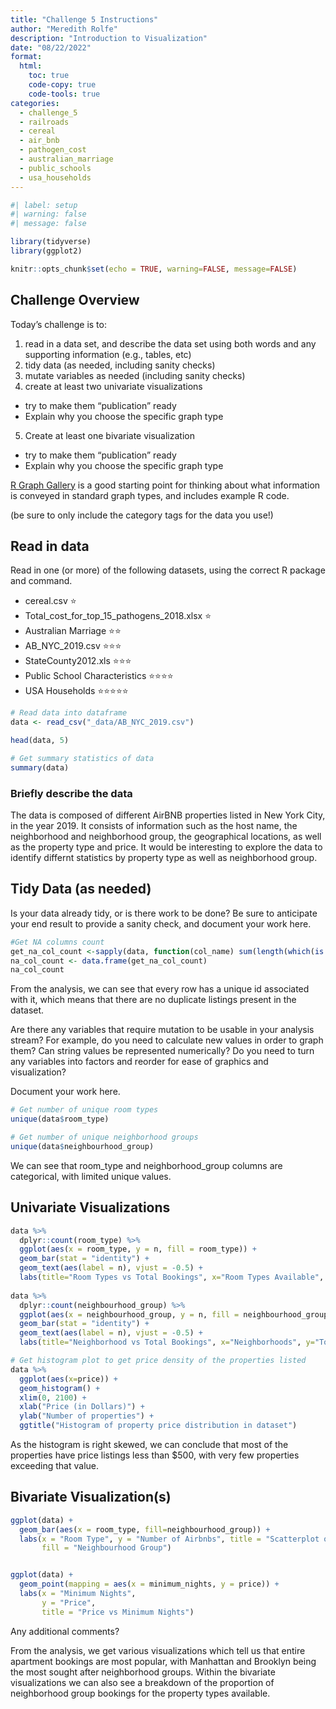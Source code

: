 ```yaml
---
title: "Challenge 5 Instructions"
author: "Meredith Rolfe"
description: "Introduction to Visualization"
date: "08/22/2022"
format:
  html:
    toc: true
    code-copy: true
    code-tools: true
categories:
  - challenge_5
  - railroads
  - cereal
  - air_bnb
  - pathogen_cost
  - australian_marriage
  - public_schools
  - usa_households
---
```


```r
#| label: setup
#| warning: false
#| message: false

library(tidyverse)
library(ggplot2)

knitr::opts_chunk$set(echo = TRUE, warning=FALSE, message=FALSE)
```

## Challenge Overview

Today's challenge is to:

1)  read in a data set, and describe the data set using both words and any supporting information (e.g., tables, etc)
2)  tidy data (as needed, including sanity checks)
3)  mutate variables as needed (including sanity checks)
4)  create at least two univariate visualizations
   - try to make them "publication" ready
   - Explain why you choose the specific graph type
5)  Create at least one bivariate visualization
   - try to make them "publication" ready
   - Explain why you choose the specific graph type

[R Graph Gallery](https://r-graph-gallery.com/) is a good starting point for thinking about what information is conveyed in standard graph types, and includes example R code.

(be sure to only include the category tags for the data you use!)

## Read in data

Read in one (or more) of the following datasets, using the correct R package and command.

-   cereal.csv ⭐
-   Total_cost_for_top_15_pathogens_2018.xlsx ⭐
-   Australian Marriage ⭐⭐ 
-   AB_NYC_2019.csv ⭐⭐⭐
-   StateCounty2012.xls ⭐⭐⭐
-   Public School Characteristics ⭐⭐⭐⭐ 
-   USA Households ⭐⭐⭐⭐⭐

```r
# Read data into dataframe
data <- read_csv("_data/AB_NYC_2019.csv")

head(data, 5)

# Get summary statistics of data
summary(data)
```

### Briefly describe the data

The data is composed of different AirBNB properties listed in New York City, in the year 2019. It consists of information such as the host name, the neighborhood and neighborhood group, the geographical locations, as well as the property type and price. It would be interesting to explore the data to identify differnt statistics by property type as well as neighborhood group.  


## Tidy Data (as needed)

Is your data already tidy, or is there work to be done? Be sure to anticipate your end result to provide a sanity check, and document your work here.

```r
#Get NA columns count
get_na_col_count <-sapply(data, function(col_name) sum(length(which(is.na(col_name)))))
na_col_count <- data.frame(get_na_col_count)
na_col_count
```
From the analysis, we can see that every row has a unique id associated with it, which means that there are no duplicate listings present in the dataset. 

Are there any variables that require mutation to be usable in your analysis stream? For example, do you need to calculate new values in order to graph them? Can string values be represented numerically? Do you need to turn any variables into factors and reorder for ease of graphics and visualization?

Document your work here.

```r
# Get number of unique room types
unique(data$room_type)

# Get number of unique neighborhood groups
unique(data$neighbourhood_group)
```
We can see that room_type and neighborhood_group columns are categorical, with limited unique values. 


## Univariate Visualizations

```r
data %>%
  dplyr::count(room_type) %>%
  ggplot(aes(x = room_type, y = n, fill = room_type)) +
  geom_bar(stat = "identity") + 
  geom_text(aes(label = n), vjust = -0.5) +
  labs(title="Room Types vs Total Bookings", x="Room Types Available", y="Total Booking Count", fill="Room Type")
  
data %>%
  dplyr::count(neighbourhood_group) %>%
  ggplot(aes(x = neighbourhood_group, y = n, fill = neighbourhood_group)) +
  geom_bar(stat = "identity") + 
  geom_text(aes(label = n), vjust = -0.5) +
  labs(title="Neighborhood vs Total Bookings", x="Neighborhoods", y="Total Booking Count", fill="Neighborhoods")
```
```r
# Get histogram plot to get price density of the properties listed
data %>%
  ggplot(aes(x=price)) + 
  geom_histogram() + 
  xlim(0, 2100) + 
  xlab("Price (in Dollars)") + 
  ylab("Number of properties") + 
  ggtitle("Histogram of property price distribution in dataset")

```
As the histogram is right skewed, we can conclude that most of the properties have price listings less than $500, with very few properties exceeding that value. 


## Bivariate Visualization(s)
```r
ggplot(data) +
  geom_bar(aes(x = room_type, fill=neighbourhood_group)) + 
  labs(x = "Room Type", y = "Number of Airbnbs", title = "Scatterplot of Room Type vs # of Airbnbs",
       fill = "Neighbourhood Group")


ggplot(data) + 
  geom_point(mapping = aes(x = minimum_nights, y = price)) + 
  labs(x = "Minimum Nights",
       y = "Price",
       title = "Price vs Minimum Nights")
```
Any additional comments?

From the analysis, we get various visualizations which tell us that entire apartment bookings are most popular, with Manhattan and Brooklyn being the most sought after neighborhood groups. Within the bivariate visualizations we can also see a breakdown of the proportion of neighborhood group bookings for the property types available. 
